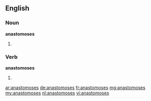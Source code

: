 ==English==

===Noun===
'''anastomoses'''

# {{plural of|anastomosis}}

===Verb===
'''anastomoses'''

# {{third-person singular of|anastomose}}

[[ar:anastomoses]]
[[de:anastomoses]]
[[fr:anastomoses]]
[[mg:anastomoses]]
[[my:anastomoses]]
[[nl:anastomoses]]
[[vi:anastomoses]]
